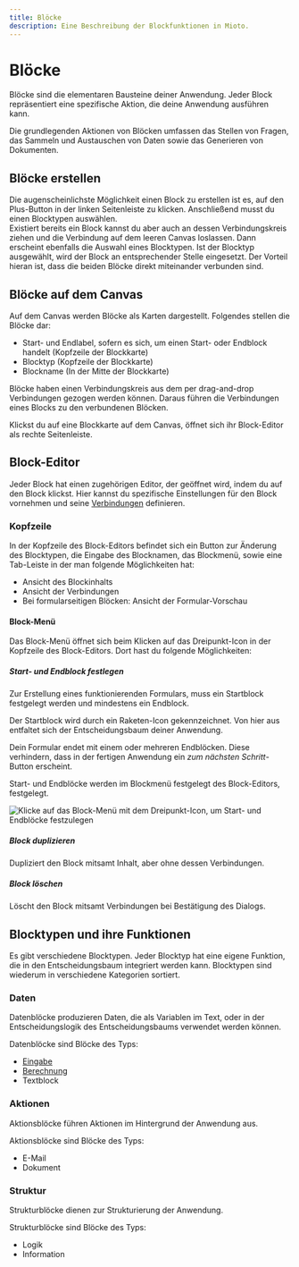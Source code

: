 ```yaml
---
title: Blöcke
description: Eine Beschreibung der Blockfunktionen in Mioto.
---
```


# **Blöcke**

Blöcke sind die elementaren Bausteine deiner Anwendung. Jeder Block repräsentiert eine spezifische Aktion, die deine Anwendung ausführen kann.

Die grundlegenden Aktionen von Blöcken umfassen das Stellen von Fragen, das Sammeln und Austauschen von Daten sowie das Generieren von Dokumenten.

## Blöcke erstellen

Die augenscheinlichste Möglichkeit einen Block zu erstellen ist es, auf den Plus-Button in der linken Seitenleiste zu klicken. Anschließend musst du einen Blocktypen auswählen. \
Existiert bereits ein Block kannst du aber auch an dessen Verbindungskreis ziehen und die Verbindung auf dem leeren Canvas loslassen. Dann erscheint ebenfalls die Auswahl eines Blocktypen. Ist der Blocktyp ausgewählt, wird der Block an entsprechender Stelle eingesetzt. Der Vorteil hieran ist, dass die beiden Blöcke direkt miteinander verbunden sind.

## Blöcke auf dem Canvas

Auf dem Canvas werden Blöcke als Karten dargestellt. Folgendes stellen die Blöcke dar:

* Start- und Endlabel, sofern es sich, um einen Start- oder Endblock handelt (Kopfzeile der Blockkarte)
* Blocktyp (Kopfzeile der Blockkarte)
* Blockname (In der Mitte der Blockkarte)

Blöcke haben einen Verbindungskreis aus dem per drag-and-drop Verbindungen gezogen werden können. Daraus führen die Verbindungen eines Blocks zu den verbundenen Blöcken.

Klickst du auf eine Blockkarte auf dem Canvas, öffnet sich ihr Block-Editor als rechte Seitenleiste.

## Block-Editor

Jeder Block hat einen zugehörigen Editor, der geöffnet wird, indem du auf den Block klickst. Hier kannst du spezifische Einstellungen für den Block vornehmen und seine [Verbindungen](https://miotodocs.netlify.app/docs/verbindungen "Verbindungen") definieren.

### Kopfzeile

In der Kopfzeile des Block-Editors befindet sich ein Button zur Änderung des Blocktypen, die Eingabe des Blocknamen, das Blockmenü, sowie eine Tab-Leiste in der man folgende Möglichkeiten hat:

* Ansicht des Blockinhalts
* Ansicht der Verbindungen
* Bei formularseitigen Blöcken: Ansicht der Formular-Vorschau

#### Block-Menü

Das Block-Menü öffnet sich beim Klicken auf das Dreipunkt-Icon in der Kopfzeile des Block-Editors. Dort hast du folgende Möglichkeiten:

##### Start- und Endblock festlegen

Zur Erstellung eines funktionierenden Formulars, muss ein Startblock festgelegt werden und mindestens ein Endblock.

Der Startblock wird durch ein Raketen-Icon gekennzeichnet. Von hier aus entfaltet sich der Entscheidungsbaum deiner Anwendung.

Dein Formular endet mit einem oder mehreren Endblöcken. Diese verhindern, dass in der fertigen Anwendung ein *zum nächsten Schritt*-Button erscheint.

Start- und Endblöcke werden im Blockmenü festgelegt des Block-Editors, festgelegt.

![Klicke auf das Block-Menü mit dem Dreipunkt-Icon, um Start- und Endblöcke festzulegen](/img/Start_und_Ende.png "Start und Ende deiner Anwendung")

##### Block duplizieren

Dupliziert den Block mitsamt Inhalt, aber ohne dessen Verbindungen.

##### Block löschen

Löscht den Block mitsamt Verbindungen bei Bestätigung des Dialogs.

## Blocktypen und ihre Funktionen

Es gibt verschiedene Blocktypen. Jeder Blocktyp hat eine eigene Funktion, die in den Entscheidungsbaum integriert werden kann. Blocktypen sind wiederum in verschiedene Kategorien sortiert.

### Daten

Datenblöcke produzieren Daten, die als Variablen im Text, oder in der Entscheidungslogik des Entscheidungsbaums verwendet werden können.

Datenblöcke sind Blöcke des Typs:

* [Eingabe](<https://miotodocs.netlify.app/docs/Blocktyp: Eingabe> "")
* [Berechnung](https://miotodocs.netlify.app/docs/Blocktyp-Berechnung)
* Textblock

### Aktionen

Aktionsblöcke führen Aktionen im Hintergrund der Anwendung aus.

Aktionsblöcke sind Blöcke des Typs:

* E-Mail
* Dokument

### Struktur

Strukturblöcke dienen zur Strukturierung der Anwendung.

Strukturblöcke sind Blöcke des Typs:

* Logik
* Information
